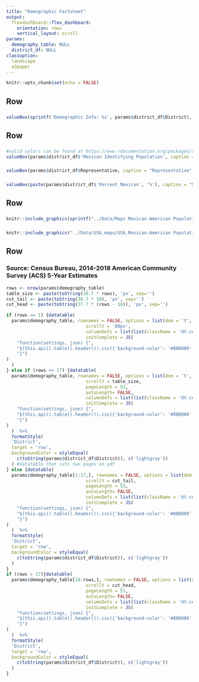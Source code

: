 ---
title: "Demographic Factsheet"
output: 
  flexdashboard::flex_dashboard:
    orientation: rows
    vertical_layout: scroll
params:
  demography_table: NULL
  district_df: NULL
classoption: 
  landscape
  a3paper
---

<style>

body {
  padding-top:0px
}

.navbar{
  visibility: hidden
}

</style>

<style>
.datatables{
    overflow: auto;
}
</style>

```{r setup, include=FALSE}
knitr::opts_chunk$set(echo = FALSE)
```


Row
-------------------------------------
###

```{r}
valueBox(sprintf('Demographic Info: %s', params$district_df$District), color = 'maroon') 
```

Row
-------------------------------------
### 
```{r}
#valid colors can be found at https://www.rdocumentation.org/packages/shinydashboard/versions/0.7.1/topics/validColors
valueBox(params$district_df$'Mexican Identifying Population', caption = "Individuals Identifying as Mexican in US Census", icon="fa-male", color='maroon')

```

###
```{r}
valueBox(params$district_df$Representative, caption = "Representative", color='maroon')
```

### 
```{r}
valueBox(paste(params$district_df$'Percent Mexican', '%'), caption = "Share of Population Identifying as Mexican in US Census", color='maroon')
```
    

Row
-------------------------------------

###
```{r}
knitr::include_graphics(sprintf("../Data/Maps Mexican-American Population/%s.png", params$district_df$State))
```

###
```{r}
knitr::include_graphics("../Data/USA_maps/USA_Mexican-American Population.png")
```


Row
-------------------------------------
    
### Source: Census Bureau, 2014-2018 American Community Survey (ACS) 5-Year Estimates
```{r}
rows <- nrow(params$demography_table)
table_size <- paste(toString(38.7 * rows), 'px', sep='')
cut_tail <- paste(toString(38.7 * 18), 'px', sep='')
cut_head <- paste(toString(37.7 * (rows - 16)), 'px', sep='')

if (rows == 1) {datatable(
  params$demography_table, rownames = FALSE, options = list(dom = 't',
                              scrollY = '80px',
                              columnDefs = list(list(className = 'dt-center', targets = "_all")),
                              initComplete = JS(
    "function(settings, json) {",
    "$(this.api().table().header()).css({'background-color': '#8B0000', 'color': '#fff'});",
    "}")
)
  )
} else if (rows <= 17) {datatable(
  params$demography_table, rownames = FALSE, options = list(dom = 't',
                              scrollY = table_size,
                              pageLength = 53,
                              autoLength= FALSE,
                              columnDefs = list(list(className = 'dt-center', targets = "_all")),
                              initComplete = JS(
    "function(settings, json) {",
    "$(this.api().table().header()).css({'background-color': '#8B0000', 'color': '#fff'});",
    "}")
)
  )  %>%
  formatStyle(
  'District',
  target = 'row', 
  backgroundColor = styleEqual(
    c(toString(params$district_df$District)), c('lightgray'))
  ) #datatable that cuts two pages on pdf
} else {datatable(
  params$demography_table[1:17,], rownames = FALSE, options = list(dom = 't',
                              scrollY = cut_tail,
                              pageLength = 53,
                              autoLength= FALSE,
                              columnDefs = list(list(className = 'dt-center', targets = "_all")),
                              initComplete = JS(
    "function(settings, json) {",
    "$(this.api().table().header()).css({'background-color': '#8B0000', 'color': '#fff'});",
    "}")
)
  )  %>%
  formatStyle(
  'District',
  target = 'row', 
  backgroundColor = styleEqual(
    c(toString(params$district_df$District)), c('lightgray'))
  )
}
if (rows > 17){datatable(
  params$demography_table[18:rows,], rownames = FALSE, options = list(dom = 't',
                              scrollY = cut_head,
                              pageLength = 53,
                              autoLength= FALSE,
                              columnDefs = list(list(className = 'dt-center', targets = "_all")),
                              initComplete = JS(
    "function(settings, json) {",
    "$(this.api().table().header()).css({'background-color': '#8B0000', 'color': '#fff'});",
    "}")
)
  )  %>%
  formatStyle(
  'District',
  target = 'row', 
  backgroundColor = styleEqual(
    c(toString(params$district_df$District)), c('lightgray'))
  )
}

```



